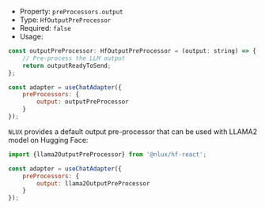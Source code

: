 * Property: `preProcessors.output`
* Type: `HfOutputPreProcessor`
* Required: `false`
* Usage:

```js
const outputPreProcessor: HfOutputPreProcessor = (output: string) => {
    // Pre-process the LLM output
    return outputReadyToSend;
};

const adapter = useChatAdapter({
    preProcessors: {
        output: outputPreProcessor
    }
});
```

`NLUX` provides a default output pre-processor that can be used with LLAMA2 model on Hugging Face:

```js
import {llama2OutputPreProcessor} from '@nlux/hf-react';

const adapter = useChatAdapter({
    preProcessors: {
        output: llama2OutputPreProcessor
    }
});
```
